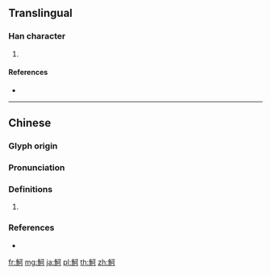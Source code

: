 {{character info/new}}
{{also|鲄}}
==Translingual==

===Han character===
{{Han char|rn=195|rad=魚|as=05|sn=16|four=21320|canj=NFMNR}}

# {{defn|Han|sort=魚05}}

====References====
* {{Han ref|kx=1467.050|dkj=46032|dj=2000.170|hdz=74680.060|uh=9B7A|ud=39802|bh=EC7D|bd=60541}}

----

==Chinese==
{{zh-forms|s=鲄}}

===Glyph origin===
{{Han etym}}

===Pronunciation===
{{zh-pron
|m=hé,gě
|c=ho4,go2
|mc=y
|oc=y
|cat=
}}
{{zh-attn-split}}

===Definitions===
{{zh-hanzi}}

# {{rfdef|zh}}

===References===
* {{R:yue:mfccd}}

[[fr:魺]]
[[mg:魺]]
[[ja:魺]]
[[pl:魺]]
[[th:魺]]
[[zh:魺]]
